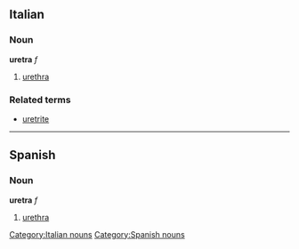 ==Italian==
===Noun===
[[Category:Italian nouns]]
'''uretra''' ''f''

# [[urethra]]

===Related terms===
*[[uretrite]]

----

== Spanish ==
=== Noun ===
[[Category:Spanish nouns]]
'''uretra''' ''f''
# [[urethra]]